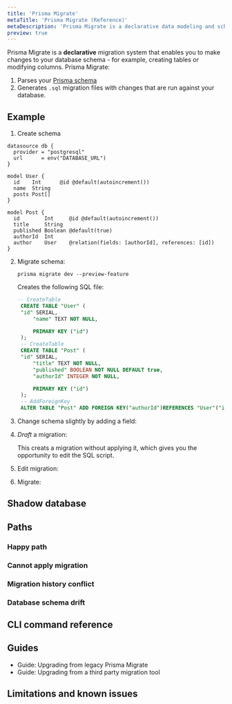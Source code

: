 ```yaml
---
title: 'Prisma Migrate'
metaTitle: 'Prisma Migrate (Reference)'
metaDescription: 'Prisma Migrate is a declarative data modeling and schema migration tool that is available via the Prisma CLI.'
preview: true
---
```


<TopBlock>

Prisma Migrate is a **declarative** migration system that enables you to make changes to your database schema - for example, creating tables or modifying columns. Prisma Migrate:

1. Parses your [Prisma schema](https://www.prisma.io/docs/reference/tools-and-interfaces/prisma-schema)
2. Generates `.sql` migration files with changes that are run against your database.

</TopBlock>

## Example

1. Create schema

  ```prisma
  datasource db {
    provider = "postgresql"
    url      = env("DATABASE_URL")
  }

  model User {
    id    Int      @id @default(autoincrement())
    name  String
    posts Post[]
  }

  model Post {
    id        Int     @id @default(autoincrement())
    title     String
    published Boolean @default(true)
    authorId  Int
    author    User    @relation(fields: [authorId], references: [id])
  }
  ```

2. Migrate schema:

   ```terminal
   prisma migrate dev --preview-feature
   ```

   Creates the following SQL file:

   ```sql file=migration.sql
   -- CreateTable
    CREATE TABLE "User" (
    "id" SERIAL,
        "name" TEXT NOT NULL,

        PRIMARY KEY ("id")
    );
    -- CreateTable
    CREATE TABLE "Post" (
    "id" SERIAL,
        "title" TEXT NOT NULL,
        "published" BOOLEAN NOT NULL DEFAULT true,
        "authorId" INTEGER NOT NULL,

        PRIMARY KEY ("id")
    );
    -- AddForeignKey
    ALTER TABLE "Post" ADD FOREIGN KEY("authorId")REFERENCES "User"("id") ON DELETE CASCADE ON UPDATE CASCADE;
    ```

3. Change schema slightly by adding a field:

4. _Draft_ a migration:

   
   This creats a migration without applying it, which gives you the opportunity to edit the SQL script.

5. Edit migration:

6. Migrate:

## Shadow database

## Paths

### Happy path

### Cannot apply migration

### Migration history conflict

### Database schema drift

## CLI command reference

## Guides

* Guide: Upgrading from legacy Prisma Migrate
* Guide: Upgrading from a third party migration tool

## Limitations and known issues